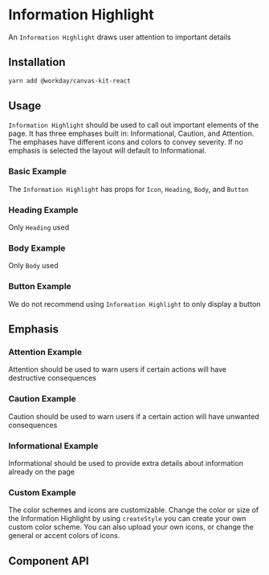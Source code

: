 


<Meta title="Preview/Information Highlight" component={InformationHighlight} />

# Information Highlight

An `Information Highlight` draws user attention to important details
## Installation

```sh
yarn add @workday/canvas-kit-react
```


## Usage
`Information Highlight` should be used to call out important elements of the page. It has three emphases built in:
Informational, Caution, and Attention. The emphases have different icons and colors to convey severity.
If no emphasis is selected the layout will default to Informational.

### Basic Example

The `Information Highlight` has props for `Icon`, `Heading`, `Body`, and `Button`

<ExampleCodeBlock code={Basic} />

### Heading Example

Only `Heading` used
<ExampleCodeBlock code={Heading} />

### Body Example

Only `Body` used

<ExampleCodeBlock code={Body} />


### Button Example

We do not recommend using `Information Highlight` to only display a button

<ExampleCodeBlock code={Button} />


## Emphasis

### Attention Example
Attention should be used to warn users if certain actions will have destructive consequences
<ExampleCodeBlock code={IconAttention} />

### Caution Example
Caution should be used to warn users if a certain action will have unwanted consequences
<ExampleCodeBlock code={IconCaution} />

### Informational Example
Informational should be used to provide extra details about information already on the page
<ExampleCodeBlock code={IconInformational} />

### Custom Example

The color schemes and icons are customizable. Change the color or size of the Information Highlight by using
`createStyle` you can create your own custom color scheme. You can also upload your own icons, or change the
general or accent colors of icons.

<ExampleCodeBlock code={IconCustom} />

## Component API

<SymbolDoc name="InformationHighlight" hideDescription />
